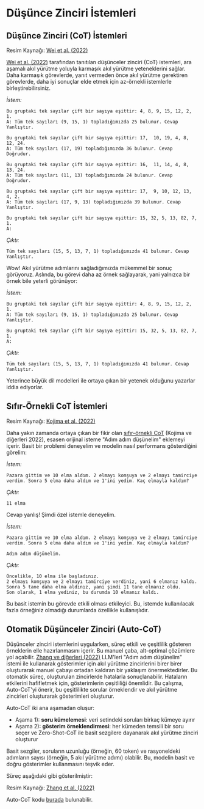 # Düşünce Zinciri İstemleri



## Düşünce Zinciri (CoT) İstemleri

<Screenshot src={COT} alt="COT"/>

Resim Kaynağı: [Wei et al. (2022)](https://arxiv.org/abs/2201.11903)

[Wei et al. (2022)](https://arxiv.org/abs/2201.11903) tarafından tanıtılan düşünceler zinciri (CoT) istemleri, ara aşamalı akıl yürütme yoluyla karmaşık akıl yürütme yeteneklerini sağlar. Daha karmaşık görevlerde, yanıt vermeden önce akıl yürütme gerektiren görevlerde, daha iyi sonuçlar elde etmek için az-örnekli istemlerle birleştirebilirsiniz.

*İstem:*
```
Bu gruptaki tek sayılar çift bir sayıya eşittir: 4, 8, 9, 15, 12, 2, 1.
A: Tüm tek sayıları (9, 15, 1) topladığımızda 25 bulunur. Cevap Yanlıştır.

Bu gruptaki tek sayılar çift bir sayıya eşittir: 17,  10, 19, 4, 8, 12, 24.
A: Tüm tek sayıları (17, 19) topladığımızda 36 bulunur. Cevap Doğrudur.

Bu gruptaki tek sayılar çift bir sayıya eşittir: 16,  11, 14, 4, 8, 13, 24.
A: Tüm tek sayıları (11, 13) topladığımızda 24 bulunur. Cevap Doğrudur.

Bu gruptaki tek sayılar çift bir sayıya eşittir: 17,  9, 10, 12, 13, 4, 2.
A: Tüm tek sayıları (17, 9, 13) topladığımızda 39 bulunur. Cevap Yanlıştır.

Bu gruptaki tek sayılar çift bir sayıya eşittir: 15, 32, 5, 13, 82, 7, 1.
A:
```

*Çıktı:*
```
Tüm tek sayıları (15, 5, 13, 7, 1) topladığımızda 41 bulunur. Cevap Yanlıştır.
```

Wow! Akıl yürütme adımlarını sağladığımızda mükemmel bir sonuç görüyoruz. Aslında, bu görevi daha az örnek sağlayarak, yani yalnızca bir örnek bile yeterli görünüyor:

*İstem:*
```
Bu gruptaki tek sayılar çift bir sayıya eşittir: 4, 8, 9, 15, 12, 2, 1.
A: Tüm tek sayıları (9, 15, 1) topladığımızda 25 bulunur. Cevap Yanlıştır.

Bu gruptaki tek sayılar çift bir sayıya eşittir: 15, 32, 5, 13, 82, 7, 1.
A:
```

*Çıktı:*
```
Tüm tek sayıları (15, 5, 13, 7, 1) topladığımızda 41 bulunur. Cevap Yanlıştır.
```

Yeterince büyük dil modelleri ile ortaya çıkan bir yetenek olduğunu yazarlar iddia ediyorlar.

## Sıfır-Örnekli CoT İstemleri

<Screenshot src={ZEROCOT} alt="Zero-shot COT" />

Resim Kaynağı: [Kojima et al. (2022)](https://arxiv.org/abs/2205.11916)

Daha yakın zamanda ortaya çıkan bir fikir olan [sıfır-örnekli CoT](https://arxiv.org/abs/2205.11916) (Kojima ve diğerleri 2022), esasen orijinal isteme "Adım adım düşünelim" eklemeyi içerir. Basit bir problemi deneyelim ve modelin nasıl performans gösterdiğini görelim:

*İstem:*
```
Pazara gittim ve 10 elma aldım. 2 elmayı komşuya ve 2 elmayı tamirciye verdim. Sonra 5 elma daha aldım ve 1'ini yedim. Kaç elmayla kaldım?
```

*Çıktı:*
```
11 elma
```

Cevap yanlış! Şimdi özel istemle deneyelim.

*İstem:*
```
Pazara gittim ve 10 elma aldım. 2 elmayı komşuya ve 2 elmayı tamirciye verdim. Sonra 5 elma daha aldım ve 1'ini yedim. Kaç elmayla kaldım?

Adım adım düşünelim.
```

*Çıktı:*
```
Öncelikle, 10 elma ile başladınız.
2 elmayı komşuya ve 2 elmayı tamirciye verdiniz, yani 6 elmanız kaldı.
Sonra 5 tane daha elma aldınız, yani şimdi 11 tane elmanız oldu.
Son olarak, 1 elma yediniz, bu durumda 10 elmanız kaldı.
```

Bu basit istemin bu görevde etkili olması etkileyici. Bu, istemde kullanılacak fazla örneğiniz olmadığı durumlarda özellikle kullanışlıdır.

## Otomatik Düşünceler Zinciri (Auto-CoT)

Düşünceler zinciri istemlerini uygularken, süreç etkili ve çeşitlilik gösteren örneklerin elle hazırlanmasını içerir. Bu manuel çaba, alt-optimal çözümlere yol açabilir. [Zhang ve diğerleri (2022)](https://arxiv.org/abs/2210.03493) LLM'leri "Adım adım düşünelim" istemi ile kullanarak gösterimler için akıl yürütme zincirlerini birer birer oluşturarak manuel çabayı ortadan kaldıran bir yaklaşım önermektedirler. Bu otomatik süreç, oluşturulan zincirlerde hatalarla sonuçlanabilir. Hataların etkilerini hafifletmek için, gösterimlerin çeşitliliği önemlidir. Bu çalışma, Auto-CoT'yi önerir, bu çeşitlilikte sorular örneklendir ve akıl yürütme zincirleri oluşturarak gösterimleri oluşturur.

Auto-CoT iki ana aşamadan oluşur:

- Aşama 1): **soru kümelemesi**: veri setindeki soruları birkaç kümeye ayırır
- Aşama 2): **gösterim örneklendirmesi**: her kümeden temsili bir soru seçer ve Zero-Shot-CoT ile basit sezgilere dayanarak akıl yürütme zinciri oluşturur

Basit sezgiler, soruların uzunluğu (örneğin, 60 token) ve rasyoneldeki adımların sayısı (örneğin, 5 akıl yürütme adımı) olabilir. Bu, modelin basit ve doğru gösterimler kullanmasını teşvik eder.

Süreç aşağıdaki gibi gösterilmiştir:

<Screenshot src={AUTOCOT} alt="AUTOCOT" />

Resim Kaynağı: [Zhang et al. (2022)](https://arxiv.org/abs/2210.03493)

Auto-CoT kodu [burada](https://github.com/amazon-science/auto-cot) bulunabilir.